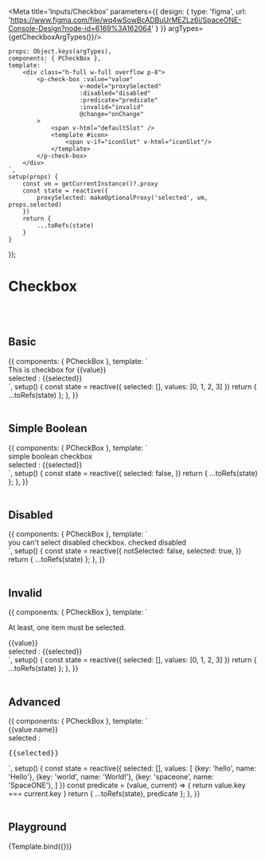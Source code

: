 

<Meta title='Inputs/Checkbox' parameters={{
    design: {
        type: 'figma',
        url: 'https://www.figma.com/file/wq4wSowBcADBuUrMEZLz6i/SpaceONE-Console-Design?node-id=6169%3A162064'
    }
}} argTypes={getCheckboxArgTypes()}/>


    props: Object.keys(argTypes),
    components: { PCheckBox },
    template: `
        <div class="h-full w-full overflow p-8">
            <p-check-box :value="value"
                        v-model="proxySelected"
                        :disabled="disabled"
                        :predicate="predicate"
                        :invalid="invalid"
                        @change="onChange"
            >
                <span v-html="defaultSlot" />
                <template #icon>
                    <span v-if="iconSlot" v-html="iconSlot"/>
                </template>
            </p-check-box>
        </div>
    `,
    setup(props) {
        const vm = getCurrentInstance()?.proxy
        const state = reactive({
            proxySelected: makeOptionalProxy('selected', vm, props.selected)
        })
        return {
            ...toRefs(state)
        }
    }
});


# Checkbox
<br/>
<br/>

## Basic

<Canvas>
    <Story name="Basic">
        {{
            components: { PCheckBox },
            template: `
        <div>
            <div class="flex flex-col mb-8">
                <p-check-box v-for="value in values" v-model="selected" :value="value" :key="value">
                    This is checkbox for {{value}}
                </p-check-box>
            </div>
            selected : {{selected}}
        </div>
    `,
            setup() {
                const state = reactive({
                    selected: [],
                    values: [0, 1, 2, 3]
                })
                return {
                    ...toRefs(state)
                };
            },
        }}
    </Story>
</Canvas>

<br/>
<br/>

## Simple Boolean

<Canvas>
    <Story name="Simple Boolean">
        {{
            components: { PCheckBox },
            template: `
        <div>
            <div class="flex flex-col mb-8">
                <p-check-box v-model="selected">
                    simple boolean checkbox
                </p-check-box>
            </div>
            selected : {{selected}}
        </div>
    `,
            setup() {
                const state = reactive({
                    selected: false,
                })
                return {
                    ...toRefs(state)
                };
            },
        }}
    </Story>
</Canvas>

<br/>
<br/>

## Disabled

<Canvas>
    <Story name="Disabled">
        {{
            components: { PCheckBox },
            template: `
        <div>
            <div class="flex flex-col mb-8">
                <p-check-box v-model="notSelected" disabled>
                    you can't select disabled checkbox.
                </p-check-box>
                <p-check-box v-model="selected" disabled>
                    checked disabled
                </p-check-box>
            </div>
        </div>
    `,
            setup() {
                const state = reactive({
                    notSelected: false,
                    selected: true,
                })
                return {
                    ...toRefs(state)
                };
            },
        }}
    </Story>
</Canvas>

<br/>
<br/>

## Invalid

<Canvas>
    <Story name="Invalid">
        {{
            components: { PCheckBox },
            template: `
         <div>
            <div class="flex flex-col mb-8">
                <p class="mb-4">At least, one item must be selected.</p>
                <p-check-box v-for="value in values" :key="value"
                            v-model="selected"
                            :value="value"
                            :invalid="selected.length === 0"
>
                    {{value}}
                </p-check-box>
            </div>
            selected : {{selected}}
        </div>
    `,
            setup() {
                const state = reactive({
                    selected: [],
                    values: [0, 1, 2, 3]
                })
                return {
                    ...toRefs(state)
                };
            },
        }}
    </Story>
</Canvas>

<br/>
<br/>

## Advanced

<Canvas>
    <Story name="Advanced">
        {{
            components: { PCheckBox },
            template: `
         <div>
            <div class="flex flex-col mb-8">
                <p-check-box v-for="value in values" :key="value.key"
                            v-model="selected"
                            :value="value"
                            :predicate="predicate"
>
                    {{value.name}}
                </p-check-box>
            </div>
            selected : <pre>{{selected}}</pre>
        </div>
    `,
            setup() {
                const state = reactive({
                    selected: [],
                    values: [
                        {key: 'hello', name: 'Hello'},
                        {key: 'world', name: 'World!'},
                        {key: 'spaceone', name: 'SpaceONE'},
                    ]
                })
                const predicate = (value, current) => {
                    return value.key === current.key
                }
                return {
                    ...toRefs(state),
                    predicate
                };
            },
        }}
    </Story>
</Canvas>

<br/>
<br/>

## Playground

<Canvas>
    <Story name="Playground">
        {Template.bind({})}
    </Story>
</Canvas>

<ArgsTable story="Playground"/>

